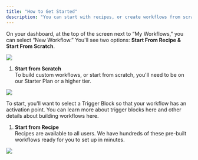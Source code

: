 ```yaml
---
title: "How to Get Started"
description: "You can start with recipes, or create workflows from scratch."
---
```


On your dashboard, at the top of the screen next to “My Workflows,” you can select “New Workflow.” You'll see two options: **Start From Recipe & Start From Scratch**.

![](/images/b71ed78-flow.png)

1. **Start from Scratch**  
To build custom workflows, or start from scratch, you'll need to be on our Starter Plan or a higher tier.

![](/images/f28deb7-Screenshot_2023-06-26_at_10.24_1.png)

To start, you'll want to select a Trigger Block so that your workflow has an activation point. You can learn more about trigger blocks here and other details about building workflows here.

1. **Start from Recipe**  
Recipes are available to all users. We have hundreds of these pre-built workflows ready for you to set up in minutes.

![](/images/81215b3-Screenshot_2023-06-26_at_10.24_1.png)